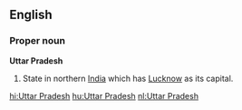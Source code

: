 ==English==
===Proper noun===
'''Uttar Pradesh'''
{{wikipedia}}
#State in northern [[India]] which has [[Lucknow]] as its capital.

[[hi:Uttar Pradesh]]
[[hu:Uttar Pradesh]]
[[nl:Uttar Pradesh]]
